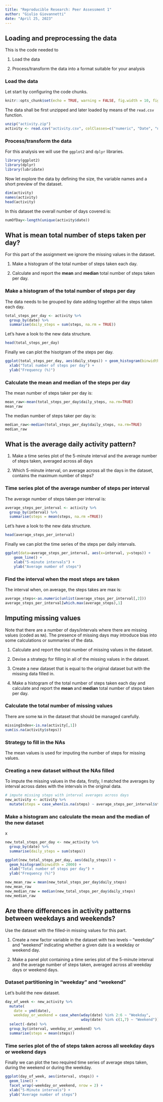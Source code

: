 ```yaml
---
title: "Reproducible Research: Peer Assessment 1"
author: "Giulio Giovannetti"
date: "April 25, 2023"
---
```



## Loading and preprocessing the data
This is the code needed to

1. Load the data

1. Process/transform the data into a format suitable for your analysis

### Load the data

Let start by configuring the code chunks.
```r
knitr::opts_chunk$set(echo = TRUE, warning = FALSE, fig.width = 10, fig.height = 5, fig.keep = 'all' ,fig.path = 'figure/', dev = 'png')
```
   
The data shall be first unzipped and later loaded by means of the `read.csv` function.
```r
unzip("activity.zip")
activity <- read.csv("activity.csv", colClasses=c("numeric", "Date", "numeric"))
```

### Process/transform the data

For this analysis we will use the `ggplot2` and `dplyr` libraries.
```r
library(ggplot2)
library(dplyr)  
library(lubridate)
```

Now let explore the data by defining the size, the variable names and a short preview of the dataset.
```r
dim(activity)
names(activity)
head(activity)
```

In this dataset the overall number of days covered is:
```r
numOfDay<-length(unique(activity$date))
```

## What is mean total number of steps taken per day?

For this part of the assignment we ignore the missing values in the dataset.

1. Make a histogram of the total number of steps taken each day.

1. Calculate and report the **mean** and **median** total number of steps taken per day.

### Make a histogram of the total number of steps per day

The data needs to be grouped by date adding together all the steps taken each day.
```r
total_steps_per_day <- activity %>%
  group_by(date) %>%
  summarise(daily_steps = sum(steps, na.rm = TRUE))
```

Let's have a look to the new data structure.
```r
head(total_steps_per_day)
```

Finally we can plot the hisotgram of the steps per day.
```r
ggplot(total_steps_per_day, aes(daily_steps)) + geom_histogram(binwidth = 2000) +
  xlab("Total number of steps per day") + 
  ylab("Frequency (%)")
```

### Calculate the mean and median of the steps per day

The mean number of steps taker per day is:
```r
mean_raw<-mean(total_steps_per_day$daily_steps, na.rm=TRUE)
mean_raw
```

The median number of steps taker per day is:
```r
median_raw<-median(total_steps_per_day$daily_steps, na.rm=TRUE)
median_raw
```

## What is the average daily activity pattern?

1. Make a time series plot of the 5-minute interval and the average number of steps taken, averaged across all days

2. Which 5-minute interval, on average across all the days in the dataset, contains the maximum number of steps?

### Time series plot of the average number of steps per interval

The average number of steps taken per interval is:
```r
average_steps_per_interval <- activity %>% 
  group_by(interval) %>%
  summarise(steps = mean(steps, na.rm =TRUE))
```

Let's have a look to the new data structure.
```r
head(average_steps_per_interval)
```

Finally we can plot the time series of the steps per daily intervals.
```r
ggplot(data=average_steps_per_interval, aes(x=interval, y=steps)) +
    geom_line() +
    xlab("5-minute intervals") +
    ylab("Average number of steps")
```

### Find the interval when the most steps are taken

The interval when, on average, the steps takes are max is:
```r
average_steps<-as.numeric(unlist(average_steps_per_interval[,2]))
average_steps_per_interval[which.max(average_steps),1]
```

## Imputing missing values

Note that there are a number of days/intervals where there are missing
values (coded as `NA`). The presence of missing days may introduce
bias into some calculations or summaries of the data.

1. Calculate and report the total number of missing values in the dataset.

1. Devise a strategy for filling in all of the missing values in the dataset.

1. Create a new dataset that is equal to the original dataset but with the missing data filled in.

1. Make a histogram of the total number of steps taken each day and calculate and report the **mean** and **median** total number of steps taken per day.

### Calculate the total number of missing values

There are some `NA` in the dataset that should be managed carefully.
```r
missingIndex<-is.na(activity[,1])
sum(is.na(activity$steps))
```

### Strategy to fill in the NAs

The mean values is used for imputing the number of steps for missing values. 

### Creating a new dataset without the NAs filled

To impute the missing values in the data, firstly, I matched the averages by interval across dates with the intervals in the original data.
```r
# impute missing steps with interval averages across days
new_activity <- activity %>%
  mutate(steps = case_when(is.na(steps) ~ average_steps_per_interval$steps[match(activity$interval,  average_steps_per_interval$interval)], TRUE ~ as.numeric(steps)))
```

### Make a histogram anc calculate the mean and the median of the new dataset

x
```r
new_total_steps_per_day <- new_activity %>% 
  group_by(date) %>% 
  summarise(daily_steps = sum(steps))

ggplot(new_total_steps_per_day, aes(daily_steps)) + 
  geom_histogram(binwidth = 2000) + 
  xlab("Total number of steps per day") + 
  ylab("Frequency (%)")
```

```r
new_mean_raw = mean(new_total_steps_per_day$daily_steps)
new_mean_raw
new_median_raw = median(new_total_steps_per_day$daily_steps)
new_median_raw
```

## Are there differences in activity patterns between weekdays and weekends?

Use the dataset with the filled-in missing values for this part.

1. Create a new factor variable in the dataset with two levels -- "weekday" and "weekend" indicating whether a given date is a weekday or weekend day.

1. Make a panel plot containing a time series plot of the 5-minute interval and the average number of steps taken, averaged across all weekday days or weekend days.

### Dataset partitioning in "weekday" and "weekend"

Let's build the new dataset.
```r
day_of_week <- new_activity %>%
  mutate(
    date = ymd(date),
    weekday_or_weekend = case_when(wday(date) %in% 2:6 ~ "Weekday",
                                   wday(date) %in% c(1,7) ~ "Weekend")) %>%
  select(-date) %>%
  group_by(interval, weekday_or_weekend) %>%
  summarise(steps = mean(steps))
```

### Time series plot of the of steps taken across all weekday days or weekend days

Finally we can plot the two required time series of average steps taken, during the weekend or during the weekday.
```r
ggplot(day_of_week, aes(interval, steps)) + 
  geom_line() + 
  facet_wrap(~weekday_or_weekend, nrow = 2) +
  xlab("5-Minute intervals") + 
  ylab("Average number of steps")
```
